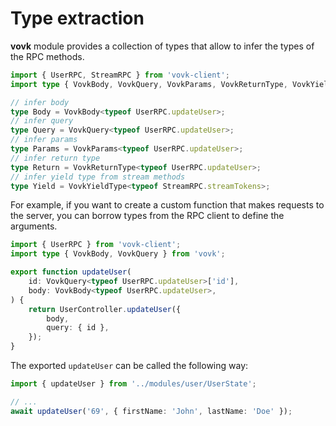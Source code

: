 # Type extraction

**vovk** module provides a collection of types that allow to infer the types of the RPC methods.

```ts
import { UserRPC, StreamRPC } from 'vovk-client';
import type { VovkBody, VovkQuery, VovkParams, VovkReturnType, VovkYieldType } from 'vovk';

// infer body
type Body = VovkBody<typeof UserRPC.updateUser>;
// infer query
type Query = VovkQuery<typeof UserRPC.updateUser>;
// infer params
type Params = VovkParams<typeof UserRPC.updateUser>;
// infer return type
type Return = VovkReturnType<typeof UserRPC.updateUser>;
// infer yield type from stream methods
type Yield = VovkYieldType<typeof StreamRPC.streamTokens>;
```

For example, if you want to create a custom function that makes requests to the server, you can borrow types from the RPC client to define the arguments.

```ts filename="/src/modules/user/UserState.ts"
import { UserRPC } from 'vovk-client';
import type { VovkBody, VovkQuery } from 'vovk';

export function updateUser(
    id: VovkQuery<typeof UserRPC.updateUser>['id'],
    body: VovkBody<typeof UserRPC.updateUser>,
) {
    return UserController.updateUser({
        body,
        query: { id },
    });
}
```

The exported `updateUser` can be called the following way:

```ts
import { updateUser } from '../modules/user/UserState';

// ...
await updateUser('69', { firstName: 'John', lastName: 'Doe' });
```
